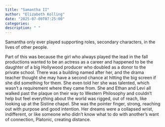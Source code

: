 ```yaml
---
title: "Samantha II"
author: "Elizabeth Kolling"
date: "2025-07-09T07:25:00"
categories: 
description: " "
---
```


Samantha only ever played supporting roles, secondary characters, in the lives of other people. 

Part of this was because the girl who always played the lead in the fall productions wanted to be an actress as a career and happened to be the daughter of a big Hollywood producer who doubled as a donor to the private school. There was a building named after her, and the drama teacher thought she may have a second chance at hitting the big screen if she did something for them. She even told her she was talented, which wasn’t a requirement where they came from. She and Ethan and Levi all walked past the plaque on their way to Western Philosophy and couldn’t help but feel everything about the world was rigged, out of reach, like looking up at the Sistine chapel. She was the pointer finger, strong, reaching out with purpose and good intention. Her dreams were a collapsed wrist, indifferent, or like someone who didn't know what to do with another's want of connection, Platonic, creating distance. 